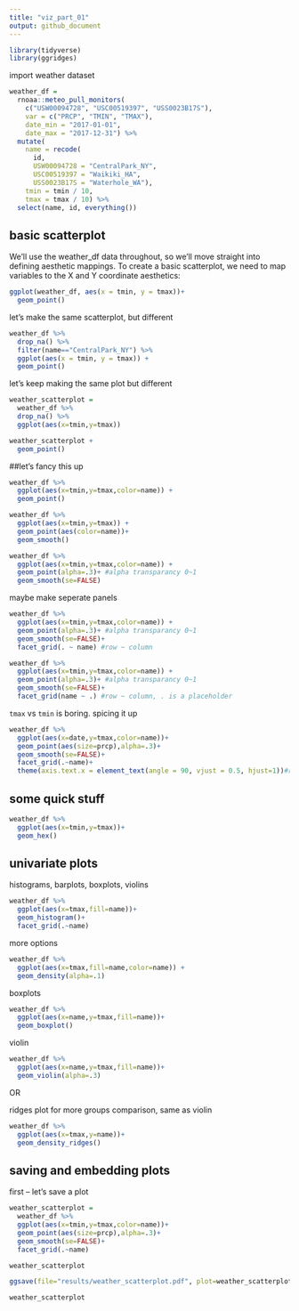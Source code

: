 ```yaml
---
title: "viz_part_01"
output: github_document
---
```



```r
library(tidyverse)
library(ggridges)
```

import weather dataset

```r
weather_df = 
  rnoaa::meteo_pull_monitors(
    c("USW00094728", "USC00519397", "USS0023B17S"),
    var = c("PRCP", "TMIN", "TMAX"), 
    date_min = "2017-01-01",
    date_max = "2017-12-31") %>%
  mutate(
    name = recode(
      id, 
      USW00094728 = "CentralPark_NY", 
      USC00519397 = "Waikiki_HA",
      USS0023B17S = "Waterhole_WA"),
    tmin = tmin / 10,
    tmax = tmax / 10) %>%
  select(name, id, everything())
```

## basic scatterplot

We’ll use the weather_df data throughout, so we’ll move straight into defining aesthetic mappings. To create a basic scatterplot, we need to map variables to the X and Y coordinate aesthetics:

```r
ggplot(weather_df, aes(x = tmin, y = tmax))+
  geom_point()

```

let's make the same scatterplot, but different

```r
weather_df %>% 
  drop_na() %>% 
  filter(name=="CentralPark_NY") %>% 
  ggplot(aes(x = tmin, y = tmax)) + 
  geom_point()
```

let's keep making the same plot but different

```r
weather_scatterplot = 
  weather_df %>% 
  drop_na() %>% 
  ggplot(aes(x=tmin,y=tmax))

weather_scatterplot + 
  geom_point()
```

##let's fancy this up

```r

weather_df %>% 
  ggplot(aes(x=tmin,y=tmax,color=name)) +
  geom_point()

weather_df %>% 
  ggplot(aes(x=tmin,y=tmax)) +
  geom_point(aes(color=name))+
  geom_smooth()

weather_df %>% 
  ggplot(aes(x=tmin,y=tmax,color=name)) +
  geom_point(alpha=.3)+ #alpha transparancy 0~1
  geom_smooth(se=FALSE)


```

maybe make seperate panels

```r
weather_df %>% 
  ggplot(aes(x=tmin,y=tmax,color=name)) +
  geom_point(alpha=.3)+ #alpha transparancy 0~1
  geom_smooth(se=FALSE)+
  facet_grid(. ~ name) #row ~ column

weather_df %>% 
  ggplot(aes(x=tmin,y=tmax,color=name)) +
  geom_point(alpha=.3)+ #alpha transparancy 0~1
  geom_smooth(se=FALSE)+
  facet_grid(name ~ .) #row ~ column, . is a placeholder
```

`tmax` vs `tmin` is boring. spicing it up

```r
weather_df %>% 
  ggplot(aes(x=date,y=tmax,color=name))+
  geom_point(aes(size=prcp),alpha=.3)+
  geom_smooth(se=FALSE)+
  facet_grid(.~name)+
  theme(axis.text.x = element_text(angle = 90, vjust = 0.5, hjust=1))#rotate x axis labels 
```

## some quick stuff
```r
weather_df %>% 
  ggplot(aes(x=tmin,y=tmax))+
  geom_hex()
```

## univariate plots

histograms, barplots, boxplots, violins

```r
weather_df %>% 
  ggplot(aes(x=tmax,fill=name))+
  geom_histogram()+
  facet_grid(.~name)
```

more options

```r
weather_df %>% 
  ggplot(aes(x=tmax,fill=name,color=name)) +
  geom_density(alpha=.1)
```

boxplots

```r
weather_df %>% 
  ggplot(aes(x=name,y=tmax,fill=name))+
  geom_boxplot()
```

violin

```r
weather_df %>% 
  ggplot(aes(x=name,y=tmax,fill=name))+
  geom_violin(alpha=.3)
```

OR

ridges plot for more groups comparison, same as violin 

```r
weather_df %>% 
  ggplot(aes(x=tmax,y=name))+
  geom_density_ridges()
```

## saving and embedding plots

first -- let's save a plot

```r
weather_scatterplot = 
  weather_df %>% 
  ggplot(aes(x=tmin,y=tmax,color=name))+
  geom_point(aes(size=prcp),alpha=.3)+
  geom_smooth(se=FALSE)+
  facet_grid(.~name)

weather_scatterplot

ggsave(file="results/weather_scatterplot.pdf", plot=weather_scatterplot, width = 8, height = 5)

```

```r
weather_scatterplot

```



